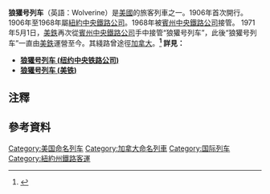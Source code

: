 '''狼獾号列车'''（英語：Wolverine）是[[美國|美國]]的旅客列車之一。1906年首次開行。1906年至1968年屬[[紐約中央鐵路公司_(1831年-1968年)|紐約中央鐵路公司]]。1968年被[[賓州中央鐵路公司|賓州中央鐵路公司]]接管。{{NoteTag|[[賓州中央鐵路公司|賓州中央鐵路公司]]是1967年由[[紐約中央鐵路公司_(1831年-1968年)|紐約中央鐵路公司]]和[[賓夕法尼亞鐵路|賓州鐵路公司]]合并而來。[[賓州中央鐵路公司|賓州中央鐵路公司]]後於1976年結業。}} 1971年5月1日，[[美铁|美鉄]]再次從[[賓州中央鐵路公司|賓州中央鐵路公司]]手中接管“狼獾号列车”，此後“狼獾号列车”一直由[[美铁|美鉄]]運營至今。其綫路曾途徑[[加拿大|加拿大]]。'''<ref>{{Cite journal|title=Michigan Services|url=https://en.wikipedia.org/w/index.php?title=Michigan_Services&oldid=938793388|date=2020-02-02|journal=Wikipedia|language=en}}</ref> 詳見：'''
*[[狼獾号列车_(纽约中央铁路公司)|'''狼獾号列车 (纽约中央铁路公司)''']]
*'''[[狼獾号列车_(美铁)|狼獾号列车 (美铁)]]'''


== 注釋 ==
{{NoteFoot}}

== 參考資料 ==
{{Reflist|2}}


[[Category:美国命名列车|Category:美国命名列车]]
[[Category:加拿大命名列車|Category:加拿大命名列車]]
[[Category:国际列车|Category:国际列车]]
[[Category:紐約州鐵路客運|Category:紐約州鐵路客運]]